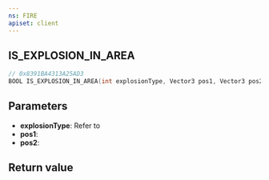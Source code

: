 ```yaml
---
ns: FIRE
apiset: client
---
```

## IS_EXPLOSION_IN_AREA

```c
// 0x8391BA4313A25AD3
BOOL IS_EXPLOSION_IN_AREA(int explosionType, Vector3 pos1, Vector3 pos2);
```

## Parameters
* **explosionType**: Refer to <EmbeddedEnum name="eExplosionTag" />
* **pos1**:
* **pos2**:

## Return value